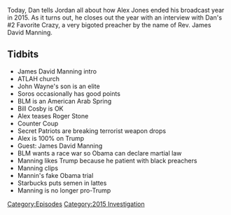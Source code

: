 {{DEFAULTSORT:
    #_EPISODE_0089:December 31, 2015
}}{{Episode
    | title           = December 31, 2015
    | caption         = Listen to this episode on [https://knowledgefight.libsyn.com/knowledge-fight-dec-31-2015 Libsyn] [https://open.spotify.com/episode/1bMxsxkAcxUfH7O4rzcIIH Spotify]
    | episodeNumber   = 89
    | length          = 01:44:00
    | airDate         = October 9, 2017
    | coverageDate    = December 31, 2015
    | episodeType     = [[:Category:2015 Investigation|2015 Investigation]]
    | appearance      = [[James David Manning]], [[George Soros]]
    | oocDrop         = Someone - Sodomite sent me a bucket of poop
    | previousEpisode = [[88: The 2015 Investigation Ends]]
    | nextEpisode     = [[90: October 10, 2017]]
}}

{{Stub}}

Today, Dan tells Jordan all about how Alex Jones ended his broadcast year in 2015. As it turns out, he closes out the year with an interview with Dan's #2 Favorite Crazy, a very bigoted preacher by the name of Rev. James David Manning.

==Tidbits==

*James David Manning intro
*ATLAH church
*John Wayne's son is an elite
*Soros occasionally has good points
*BLM is an American Arab Spring
*Bill Cosby is OK
*Alex teases Roger Stone
*Counter Coup
*Secret Patriots are breaking terrorist weapon drops
*Alex is 100% on Trump
*Guest: James David Manning
*BLM wants a race war so Obama can declare martial law
*Manning likes Trump because he patient with black preachers
*Manning clips
*Mannin's fake Obama trial
*Starbucks puts semen in lattes
*Manning is no longer pro-Trump

[[Category:Episodes]]
[[Category:2015 Investigation]]
